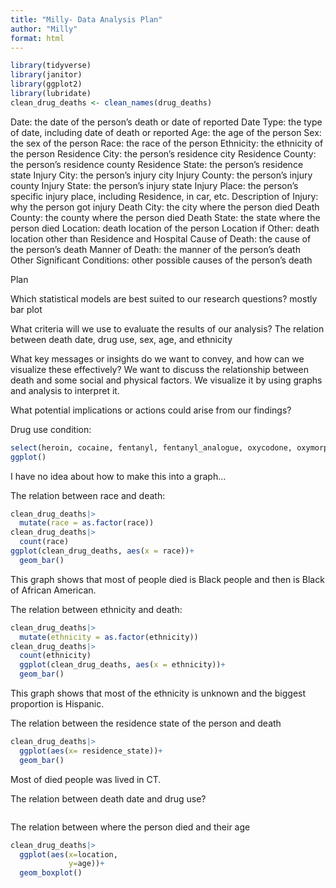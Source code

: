 ```yaml
---
title: "Milly- Data Analysis Plan"
author: "Milly"
format: html
---
```

```r
library(tidyverse)
library(janitor)
library(ggplot2)
library(lubridate)
clean_drug_deaths <- clean_names(drug_deaths)
```

Date: the date of the person's death or date of reported
Date Type: the type of date, including date of death or reported
Age: the age of the person
Sex: the sex of the person
Race: the race of the person
Ethnicity: the ethnicity of the person
Residence City: the person's residence city
Residence County: the person's residence county
Residence State: the person's residence state
Injury City: the person's injury city
Injury County: the person's injury county
Injury State: the person's injury state
Injury Place: the person's specific injury place, including Residence, in car, etc.
Description of Injury: why the person got injury
Death City: the city where the person died
Death County: the county where the person died
Death State: the state where the person died
Location: death location of the person
Location if Other: death location other than Residence and Hospital
Cause of Death: the cause of the person's death
Manner of Death: the manner of the person's death
Other Significant Conditions: other possible causes of the person's death


Plan

Which statistical models are best suited to our research questions?
mostly bar plot

What criteria will we use to evaluate the results of our analysis?
The relation between death date, drug use, sex, age, and ethnicity

What key messages or insights do we want to convey, and how can we visualize these effectively?
We want to discuss the relationship between death and some social and physical factors.
We visualize it by using graphs and analysis to interpret it.

What potential implications or actions could arise from our findings?


Drug use condition:
```r
select(heroin, cocaine, fentanyl, fentanyl_analogue, oxycodone, oxymorphone, ethanol, hydrocodone, benzodiazepine, methadone, meth_amphetamine, amphet, tramad, hydromorphone, morphine_not_heroin, xylazine, gabapentin, opiate_nos, heroin_morph_codeine, other_opioid, any_opioid, other)
ggplot()
```
I have no idea about how to make this into a graph...

The relation between race and death:
```r
clean_drug_deaths|>
  mutate(race = as.factor(race))
clean_drug_deaths|>
  count(race)
ggplot(clean_drug_deaths, aes(x = race))+
  geom_bar()
```
This graph shows that most of people died is Black people and then is Black of African American.

The relation between ethnicity and death:
```r
clean_drug_deaths|>
  mutate(ethnicity = as.factor(ethnicity))
clean_drug_deaths|>
  count(ethnicity)
  ggplot(clean_drug_deaths, aes(x = ethnicity))+
  geom_bar()
```
This graph shows that most of the ethnicity is unknown and the biggest proportion is Hispanic.

The relation between the residence state of the person and death
```r
clean_drug_deaths|>
  ggplot(aes(x= residence_state))+
  geom_bar()
```
Most of died people was lived in CT.

The relation between death date and drug use?
```r

```

The relation between where the person died and their age
```r
clean_drug_deaths|>
  ggplot(aes(x=location,
             y=age))+
  geom_boxplot()
```